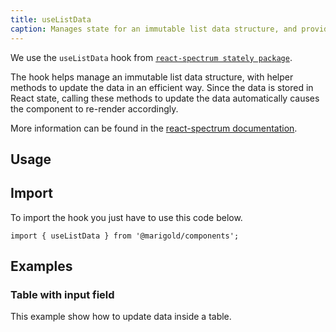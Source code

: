 ```yaml
---
title: useListData
caption: Manages state for an immutable list data structure, and provides convenience methods to update the data over time.
---
```


We use the `useListData` hook from [`react-spectrum stately package`](https://github.com/adobe/react-spectrum/blob/main/packages/%40react-stately/data/src/useListData.ts).

The hook helps manage an immutable list data structure, with helper methods to update the data in an efficient way. Since the data is stored in React state, calling these methods to update the data automatically causes the component to re-render accordingly.

More information can be found in the [react-spectrum documentation](https://react-spectrum.adobe.com/react-stately/useListData.html).

## Usage

## Import

To import the hook you just have to use this code below.

```tsx
import { useListData } from '@marigold/components';
```

## Examples

### Table with input field

This example show how to update data inside a table.

<ComponentDemo file="./useListData.table.demo.tsx" />
